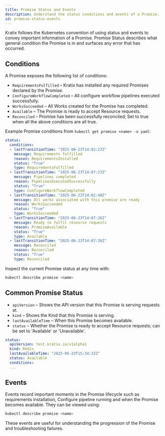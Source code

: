 ```yaml
---
title: Promise Status and Events
description: Understand the status conditions and events of a Promise.
id: promise-status-events
---
```


Kratix follows the Kubernetes convention of using status and events to convey important information of a Promise.
Promise Status describes what general condition the Promise is in and surfaces any error that has occurred.

## Conditions

A Promise exposes the following list of conditions:

- `RequirementsFulfilled` – Kratix has installed any required Promises declared by the Promise.
- `ConfigureWorkflowCompleted` – All configure workflow pipelines executed successfully.
- `WorksSucceeded` – All Works created for the Promise has completed.
- `Available` – The Promise is ready to accept Resource requests.
- `Reconciled` – Promise has been successfully reconciled; Set to true when all the above conditions are all true.

Example Promise conditions from `kubectl get promise <name> -o yaml`:

```yaml
status:
  conditions:
  - lastTransitionTime: "2025-06-23T14:02:27Z"
    message: Requirements fulfilled
    reason: RequirementsInstalled
    status: "True"
    type: RequirementsFulfilled
  - lastTransitionTime: "2025-06-23T14:07:23Z"
    message: Pipelines completed
    reason: PipelinesExecutedSuccessfully
    status: "True"
    type: ConfigureWorkflowCompleted
  - lastTransitionTime: "2025-06-23T14:02:40Z"
    message: All works associated with this promise are ready
    reason: WorksSucceeded
    status: "True"
    type: WorksSucceeded
  - lastTransitionTime: "2025-06-23T14:07:26Z"
    message: Ready to fulfil resource requests
    reason: PromiseAvailable
    status: "True"
    type: Available
  - lastTransitionTime: "2025-06-23T14:07:26Z"
    message: Reconciled
    reason: Reconciled
    status: "True"
    type: Reconciled
```

Inspect the current Promise status at any time with:

```bash
kubectl describe promise <name>
```

## Common Promise Status

- `apiVersion` – Shows the API version that this Promise is serving requests at.
- `kind` – Shows the Kind that this Promise is serving.
- `lastAvailableTime` – When this Promise becomes available.
- `status` – Whether the Promise is ready to accept Resource requests; can be set to 'Available' or 'Unavailable'.

```yaml
status:
  apiVersion: test.kratix.io/v1alpha1
  kind: Redis
  lastAvailableTime: "2025-06-23T15:34:32Z"
  status: Available
  conditions:
  ...
```

## Events

Events record important moments in the Promise lifecycle such as requirements installation, Configure pipeline running and when the Promise becomes available.
They can be viewed using:

```bash
kubectl describe promise <name>
```

These events are useful for understanding the progression of the Promise and troubleshooting failures.
